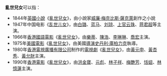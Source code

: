 '''亂世兒女'''可以指：
*1844年[[英國|英國]][[小說|小說]]《[[亂世兒女_(小說)|亂世兒女]]》，由小說家[[威廉·梅克比斯·薩克萊|威廉·梅克比斯·薩克萊]]創作之小說
*1947年中国电影《[[乱世儿女_(1947年电影)|乱世儿女]]》，由[[白璐|白璐]]、[[蓝马|蓝马]]、[[刘琼|刘琼]]、[[上官云珠|上官云珠]]、[[蒋君超|蒋君超]]等主演。
*1966年[[香港|香港]][[國語電影|國語電影]]《[[亂世兒女_(1966年電影)|亂世兒女]]》，由[[樂蒂|樂蒂]]、[[陳浩|陳浩]]、[[李琳琳|李琳琳]]、[[喬宏|喬宏]]主演。
*1975年[[美國電影|美國電影]]《[[亂世兒女_(1975年電影)|亂世兒女]]》，由美國[[導演|導演]][[史丹利·庫柏力克|史丹利·庫柏力克]]執導。
*1980年[[香港電視廣播有限公司|香港電視廣播有限公司]]制作的[[電視劇|電視劇]]《[[亂世兒女_(電視劇)|亂世兒女]]》，由[[黃元申|黃元申]]、[[黃杏秀|黃杏秀]]、[[黃允財|黃允財]]主演。
*1990年[[香港電影|香港電影]]《[[亂世兒女_(1990年電影)|亂世兒女]]》，由[[洪金寶|洪金寶]]、[[元彪|元彪]]、[[林子祥|林子祥]]、[[梅艷芳|梅艷芳]]、[[恬妞|恬妞]]、[[林憶蓮|林憶蓮]]主演。
{{disambig|Cat=四字作品消歧义}}